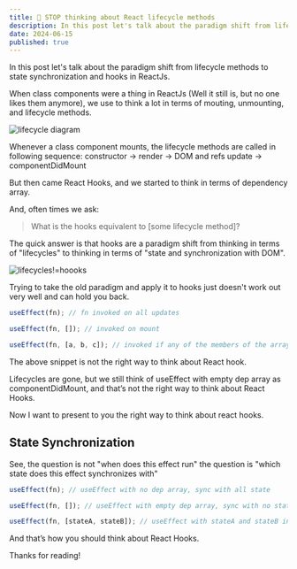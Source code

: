 ```yaml
---
title: 🛑 STOP thinking about React lifecycle methods
description: In this post let's talk about the paradigm shift from lifecycle methods to state synchronization and hooks in ReactJs.
date: 2024-06-15
published: true
---
```


In this post let's talk about the paradigm shift from lifecycle methods to state synchronization and hooks in ReactJs.

When class components were a thing in ReactJs (Well it still is, but no one likes them anymore), we use to think a lot in terms of mouting, unmounting, and lifecycle methods.

![lifecycle diagram](https://dev-to-uploads.s3.amazonaws.com/uploads/articles/340r7t1rsjtvyqbgjwef.png)

Whenever a class component mounts, the lifecycle methods are called in following sequence: constructor → render → DOM and refs update → componentDidMount

But then came React Hooks, and we started to think in terms of dependency array.

And, often times we ask:

> What is the hooks equivalent to [some lifecycle method]?

The quick answer is that hooks are a paradigm shift from thinking in terms of "lifecycles" to thinking in terms of "state and synchronization with DOM".

![lifecycles!=hoooks](https://dev-to-uploads.s3.amazonaws.com/uploads/articles/j2t7c1ymoiavzdjci11m.png)

Trying to take the old paradigm and apply it to hooks just doesn't work out very well and can hold you back.

```js
useEffect(fn); // fn invoked on all updates

useEffect(fn, []); // invoked on mount

useEffect(fn, [a, b, c]); // invoked if any of the members of the array are updated
```

The above snippet is not the right way to think about React hook.

Lifecycles are gone, but we still think of useEffect with empty dep array as componentDidMount, and that’s not the right way to think about React Hooks.

Now I want to present to you the right way to think about react hooks.

## State Synchronization

See, the question is not "when does this effect run" the question is "which state does this effect synchronizes with"

```js
useEffect(fn); // useEffect with no dep array, sync with all state

useEffect(fn, []); // useEffect with empty dep array, sync with no state

useEffect(fn, [stateA, stateB]); // useEffect with stateA and stateB in dep array sync with stateA and stateB.
```

And that’s how you should think about React Hooks.

Thanks for reading!
